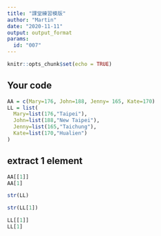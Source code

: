 ```yaml
---
title: "課堂練習模版"
author: "Martin"
date: "2020-11-11"
output: output_format
params:
  id: "007"
---
```


```r
knitr::opts_chunk$set(echo = TRUE)
```

## Your code

```r
AA = c(Mary=176, John=188, Jenny= 165, Kate=170)
LL = list(
  Mary=list(176,"Taipei"),
  John=list(188,"New Taipei"),
  Jenny=list(165,"Taichung"),
  Kate=list(170,"Hualien")
)
```

## extract 1 element

```r
AA[[1]]
AA[1]
```


```r
str(LL)
```
```r
str(LL[1])
```


```r
LL[[1]]
LL[1]
```


